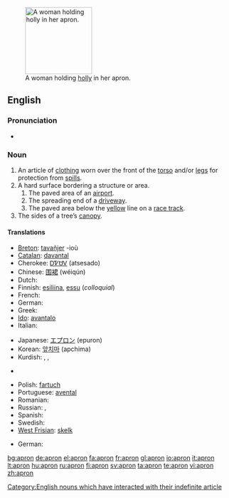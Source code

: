 [[Image:A fair Puritan.png|thumb|150px|right|A woman holding [[holly]] in her apron.]]
==English==

===Pronunciation===
* {{audio|en-us-apron.ogg|Audio (US)}}

===Noun===
{{wikipedia}}
{{en-noun}}

# An article of [[clothing]] worn over the front of the [[torso]] and/or [[legs]] for protection from [[spill]]s.
# A hard surface bordering a structure or area.
## The paved area of an [[airport]].
## The spreading end of a [[driveway]].
## The paved area below the [[yellow]] line on a [[race track]].
# The sides of a tree’s [[canopy]].

====Translations====
{{rfc-tsort|unparsed language line: *  ttbc Latin   t la subligaculum subligāculum n }}
{{trans-top|clothing}}
* [[Breton]]: [[tavañjer]] {{f}} -ioù {{p}}
* [[Catalan]]: [[davantal]] {{m}}
* Cherokee: [[ᎠᏤᏌᏙ]] (atsesado)
* Chinese: [[围裙]] (wéiqún)
* Dutch: {{t+|nl|schort|n}}
* Finnish: [[esiliina]], [[essu]] (''colloquial'')
* French: {{t+|fr|tablier|m}}
* German: {{t-|de|Schürze|f}}
* Greek: {{t|el|ποδιά|f|sc=Grek}}
* [[Ido]]: [[avantalo]]
* Italian: {{t+|it|grembiule|m}}
{{trans-mid}}
* Japanese: [[エプロン]] (epuron)
* Korean: [[앞치마]] (apchima)
* Kurdish: {{KUchar|[[به‌رکۆشه‌]]}}, {{KUchar|[[به‌رکۆژه‌]]}}, {{KUchar|[[چاڕۆکه‌]]}}
* {{ttbc|Latin}} {{t|la|subligaculum|subligāculum|n}}
* Polish: [[fartuch]] {{m}}
* Portuguese: [[avental]] {{m}}
* Romanian: {{t-|ro|sort}}
* Russian: {{t|ru|передник|tr=perédnik|m}}, {{t|ru|фартук|tr=fártuk|m}}
* Spanish: {{t-|es|delantal|m}}
* Swedish: {{t-|sv|förkläde|n}}
* [[West Frisian]]: [[skelk]] {{n}}
{{trans-bottom}}

{{trans-top|the paved area of an airport}}
* German: {{t+|de|Vorfeld|n}}
{{trans-mid}}
{{trans-bottom}}

[[Category:English nouns which have interacted with their indefinite article]]

[[bg:apron]]
[[de:apron]]
[[el:apron]]
[[fa:apron]]
[[fr:apron]]
[[gl:apron]]
[[io:apron]]
[[it:apron]]
[[lt:apron]]
[[hu:apron]]
[[ru:apron]]
[[fi:apron]]
[[sv:apron]]
[[ta:apron]]
[[te:apron]]
[[vi:apron]]
[[zh:apron]]